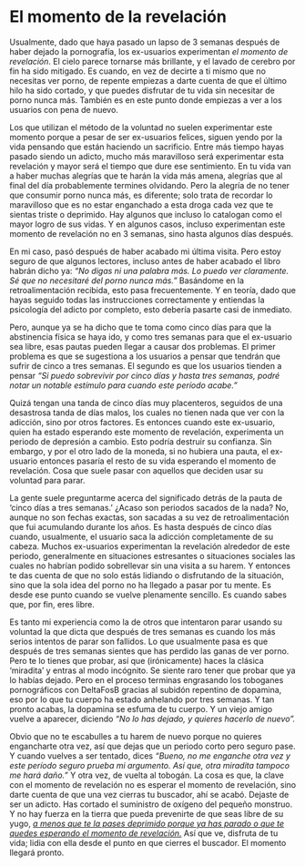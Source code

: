 # El momento de la revelación

Usualmente, dado que haya pasado un lapso de 3 semanas después de haber dejado la pornografía, los ex-usuarios experimentan _el momento de revelación_. El cielo parece tornarse más brillante, y el lavado de cerebro por fin ha sido mitigado. Es cuando, en vez de decirte a ti mismo que no necesitas ver porno, de repente empiezas a darte cuenta de que el último hilo ha sido cortado, y que puedes disfrutar de tu vida sin necesitar de porno nunca más. También es en este punto donde empiezas a ver a los usuarios con pena de nuevo. 

Los que utilizan el método de la voluntad no suelen experimentar este momento porque a pesar de ser ex-usuarios felices, siguen yendo por la vida pensando que están haciendo un sacrificio. Entre más tiempo hayas pasado siendo un adicto, mucho más maravilloso será experimentar esta revelación y mayor será el tiempo que dure ese sentimiento. En tu vida van a haber muchas alegrías que te harán la vida más amena, alegrías que al final del día probablemente termines olvidando. Pero la alegría de no tener que consumir porno nunca más, es diferente; solo trata de recordar lo maravilloso que es no estar enganchado a esta droga cada vez que te sientas triste o deprimido. Hay algunos que incluso lo catalogan como el mayor logro de sus vidas. Y en algunos casos, incluso experimentan este momento de revelación no en 3 semanas, sino hasta algunos días después. 

En mi caso, pasó después de haber acabado mi última visita. Pero estoy seguro de que algunos lectores, incluso antes de haber acabado el libro habrán dicho ya: _“No digas ni una palabra más. Lo puedo ver claramente. Sé que no necesitaré del porno nunca más.”_ Basándome en la retroalimentación recibida, esto pasa frecuentemente. Y en teoría, dado que hayas seguido todas las instrucciones correctamente y entiendas la psicología del adicto por completo, esto debería pasarte casi de inmediato. 

Pero, aunque ya se ha dicho que te toma como cinco días para que la abstinencia física se haya ido, y como tres semanas para que el ex-usuario sea libre, esas pautas pueden llegar a causar dos problemas. El primer problema es que se sugestiona a los usuarios a pensar que tendrán que sufrir de cinco a tres semanas. El segundo es que los usuarios tienden a pensar _“Si puedo sobrevivir por cinco días y hasta tres semanas, podré notar un notable estímulo para cuando este período acabe.”_

Quizá tengan una tanda de cinco días muy placenteros, seguidos de una desastrosa tanda de días malos, los cuales no tienen nada que ver con la adicción, sino por otros factores. Es entonces cuando este ex-usuario, quien ha estado esperando este momento de revelación, experimenta un periodo de depresión a cambio. Esto podría destruir su confianza. Sin embargo, y por el otro lado de la moneda, si no hubiera una pauta, el ex-usuario entonces pasaría el resto de su vida esperando el momento de revelación. Cosa que suele pasar con aquellos que deciden usar su voluntad para parar. 

La gente suele preguntarme acerca del significado detrás de la pauta de ‘cinco días a tres semanas.’ ¿Acaso son periodos sacados de la nada? No, aunque no son fechas exactas, son sacadas a su vez de retroalimentación que fui acumulando durante los años. Es hasta después de cinco días cuando, usualmente, el usuario saca la adicción completamente de su cabeza. Muchos ex-usuarios experimentan la revelación alrededor de este periodo, generalmente en situaciones estresantes o situaciones sociales las cuales no habrían podido sobrellevar sin una visita a su harem. Y entonces te das cuenta de que no solo estás lidiando o disfrutando de la situación, sino que la sola idea del porno no ha llegado a pasar por tu mente. Es desde ese punto cuando se vuelve plenamente sencillo. Es cuando sabes que, por fin, eres libre. 

Es tanto mi experiencia como la de otros que intentaron parar usando su voluntad la que dicta que después de tres semanas es cuando los más serios intentos de parar son fallidos. Lo que usualmente pasa es que después de tres semanas sientes que has perdido las ganas de ver porno. Pero te lo tienes que probar, así que (irónicamente) haces la clásica ‘miradita’ y entras al modo incógnito. Se siente raro tener que probar que ya lo habías dejado. Pero en el proceso terminas engrasando los toboganes pornográficos con DeltaFosB gracias al subidón repentino de dopamina, eso por lo que tu cuerpo ha estado anhelando por tres semanas. Y tan pronto acabas, la dopamina se esfuma de tu cuerpo. Y un viejo amigo vuelve a aparecer, diciendo _“No lo has dejado, y quieres hacerlo de nuevo”._

Obvio que no te escabulles a tu harem de nuevo porque no quieres engancharte otra vez, así que dejas que un periodo corto pero seguro pase. Y cuando vuelves a ser tentado, dices _“Bueno, no me enganche otra vez y este período seguro prueba mi argumento. Así que, otra miradita tampoco me hará daño.”_ Y otra vez, de vuelta al tobogán. La cosa es que, la clave con el momento de revelación no es esperar el momento de revelación, sino darte cuenta de que una vez cierras tu buscador, ahí se acabó. Dejaste de ser un adicto. Has cortado el suministro de oxígeno del pequeño monstruo. Y no hay fuerza en la tierra que pueda prevenirte de que seas libre de su yugo, <span style="text-decoration:underline">_a menos que te la pases deprimido porque ya has parado o que te quedes esperando el momento de revelación._</span> Así que ve, disfruta de tu vida; lidia con ella desde el punto en que cierres el buscador. El momento llegará pronto. 

